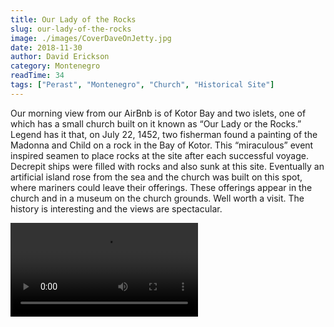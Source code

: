 ```yaml
---
title: Our Lady of the Rocks
slug: our-lady-of-the-rocks
image: ./images/CoverDaveOnJetty.jpg
date: 2018-11-30
author: David Erickson
category: Montenegro
readTime: 34
tags: ["Perast", "Montenegro", "Church", "Historical Site"]
---
```



Our morning view from our AirBnb is of Kotor Bay and two islets, one of which has a small church built on it known as “Our Lady or the Rocks.” Legend has it that, on July 22, 1452, two fisherman found a painting of the Madonna and Child on a rock in the Bay of Kotor. This “miraculous” event inspired seamen to place rocks at the site after each successful voyage. Decrepit ships were filled with rocks and also sunk at this site. Eventually an artificial island rose from the sea and the church was built on this spot, where mariners could leave their offerings. These offerings appear in the church and in a museum on the church grounds. Well worth a visit. The history is interesting and the views are spectacular.



<Video src="https://youtube.com/embed/8-K7BjYQ_RI" title="Our Lady of the Rocks"/>


